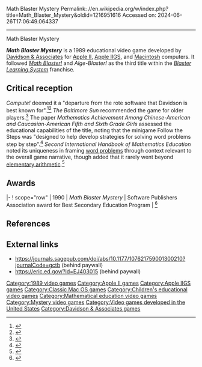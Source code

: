 Math Blaster Mystery
Permalink: //en.wikipedia.org/w/index.php?title=Math_Blaster_Mystery&oldid=1216951616
Accessed on: 2024-06-26T17:06:49.064337



------
Math Blaster Mystery
{{about|the video game released in 1989|the 1994 game with a similar title|Math Blaster Mystery: The Great Brain Robbery}}
{{Infobox video game
| developer = Davidson & Associates
| series = Blaster Learning System
| platforms = [[Apple II series|Apple II]], [[Apple IIGS]], [[Classic Mac OS|Macintosh]]
| released = 1989
| genre = Edutainment
|image = Math Blaster Mystery cover.png
|caption = 
|alt = 
|publisher = Davidson & Associates
}}

'''''Math Blaster Mystery''''' is a 1989 educational video game developed by [[Davidson & Associates]] for [[Apple II series|Apple II]], [[Apple IIGS]], and [[Classic Mac OS|Macintosh]] computers. It followed ''[[Math Blaster!]]'' and ''Alge-Blaster!'' as the third title within the ''[[Blaster Learning System]]'' franchise.

== Critical reception ==
''Compute!'' deemed it a "departure from the rote software that Davidson is best known for".<ref>{{Cite web|title=Compute! Specific: Apple II|url=https://www.atarimagazines.com/compute/issue117/p16_specific3_APPLE_II.php|access-date=2022-01-20|website=Atarimagazines.com}}</ref><ref>{{cite web|url=https://colorcomputerarchive.com/repo/Documents/Magazines/Compute%20(Clean)/Compute_Issue_117_1990_Feb.pdf|title=Compute!|date=February 1990|website=Colorcomputerarchive.com|access-date=31 January 2022}}</ref> ''The Baltimore Sun'' recommended the game for older players.<ref>{{Cite news|title=Fine variety in games designed to make learning fun From Mickey to Carmen, a selection of software for guilt-ridden parents.|url=https://www.baltimoresun.com/news/bs-xpm-1991-12-02-1991336164-story.html|access-date=2022-01-20|newspaper=[[Baltimore Sun]]|language=en}}</ref> The paper ''Mathematics Achievement Among Chinese-American and Caucasian-American Fifth and Sixth Grade Girls'' assessed the educational capabilities of the title, noting that the minigame Follow the Steps was "designed to help develop strategies for solving word problems step by step".<ref>{{cite web|url=https://ecommons.luc.edu/cgi/viewcontent.cgi?article=4184&context=luc_diss|date=1992|title=Mathematics Achievement Among Chinese-American and Caucasian-American Fifth and Sixth Grade Girls|author=Carol S. Huntsinger|website=Ecommons.luc.edu|access-date=31 January 2022}}</ref> ''Second International Handbook of Mathematics Education'' noted its uniqueness in framing [[Word problem (mathematics)|word problems]] through context relevant to the overall game narrative, though added that it rarely went beyond [[elementary arithmetic]].<ref>{{Cite book|url=https://books.google.com/books?id=7J3dBgAAQBAJ&dq=mystery&pg=PA273|title = Second International Handbook of Mathematics Education|isbn = 9789401002738|last1 = Bishop|first1 = Alan|last2 = (Ken) Clements|first2 = M. A.|last3 = Keitel-Kreidt|first3 = Christine|last4 = Kilpatrick|first4 = Jeremy|last5 = Leung|first5 = Frederick Koon-Shing|date = 2 February 2012| publisher=Springer }}</ref>

== Awards ==
{{Awards table}}
|-
! scope="row" | 1990
| ''Math Blaster Mystery''
| Software Publishers Association award for Best Secondary Education Program  
| {{won}}<ref>{{Cite news|url=https://www.latimes.com/archives/la-xpm-1990-04-05-fi-740-story.html|title=The Software Industry Gives Its Own 'Oscars'|date=5 April 1990|newspaper=[[Los Angeles Times]]|access-date=31 January 2022}}</ref>
{{end}}

== References ==
{{Reflist}}

== External links ==
* https://journals.sagepub.com/doi/abs/10.1177/107621759001300210?journalCode=gctb (behind paywall)
* https://eric.ed.gov/?id=EJ403015 (behind paywall)

[[Category:1989 video games]]
[[Category:Apple II games]]
[[Category:Apple IIGS games]]
[[Category:Classic Mac OS games]]
[[Category:Children's educational video games]]
[[Category:Mathematical education video games]]
[[Category:Mystery video games]]
[[Category:Video games developed in the United States]]
[[Category:Davidson & Associates games]]

{{Video game stub}}